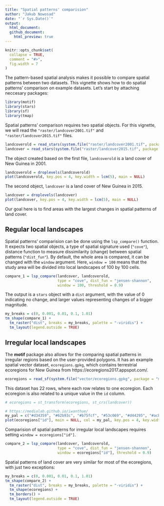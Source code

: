 ```yaml
---
title: "Spatial patterns' comparision"
author: "Jakub Nowosad"
date: "`r Sys.Date()`"
output: 
  html_document:
  github_document:
    html_preview: true
---
```


```r
knitr::opts_chunk$set(
  collapse = TRUE,
  comment = "#>",
  fig.width = 7
)
```

The pattern-based spatial analysis makes it possible to compare spatial patterns between two datasets.
This vignette shows how to do spatial patterns' comparison on example datasets.
Let's start by attaching neccesary packages:

```r
library(motif)
library(stars)
library(sf)
library(tmap)
```

Spatial patterns' comparison requires two spatial objects.
For this vignette, we will read the `"raster/landcover2001.tif"` and `"raster/landcover2015.tif"` files.

```r
landcoverold = read_stars(system.file("raster/landcover2001.tif", package = "motif"))
landcover = read_stars(system.file("raster/landcover2015.tif", package = "motif"))
```

The object created based on the first file, `landcoverold` is a land cover of New Guinea in 2001.

```r
landcoverold = droplevels(landcoverold)
plot(landcoverold, key.pos = 4, key.width = lcm(5), main = NULL)
```

The second object, `landcover` is a land cover of New Guinea in 2015.

```r
landcover = droplevels(landcover)
plot(landcover, key.pos = 4, key.width = lcm(5), main = NULL)
```

Our goal here is to find areas with the largest changes in spatial patterns of land cover.

## Regular local landscapes

Spatial patterns' comparision can be done using the `lsp_compare()` function.
It expects two spatial objects, a type of spatial signature used (`"cove"`), distance function to measure dissimilarity (change) between spatial patterns (`"dist_fun"`).
By default, the whole area is compared, it can be changed with the `window` argument.
Here, `window = 100` means that the study area will be divided into local landscapes of 100 by 100 cells.

```r
compare_1 = lsp_compare(landcover, landcoverold,
                        type = "cove", dist_fun = "jensen-shannon",
                        window = 100, threshold = 0.9)
```

The output is a `stars` object with a `dist` argument, with the value of 0 indicating no change, and larger values representing changes of a bigger magnitude.

```r
my_breaks = c(0, 0.001, 0.01, 0.1, 1.01)
tm_shape(compare_1) +
  tm_raster("dist", breaks = my_breaks, palette = "-viridis") +
  tm_layout(legend.outside = TRUE)
```

<!-- ADDS EXAMPLES -->

## Irregular local landscapes

The **motif** package also allows for the comparing spatial patterns in irregular regions based on the user-provided polygons.
It has an example spatial vector dataset, `ecoregions.gpkg`, which contains terrestrial ecoregions for New Guinea from https://ecoregions2017.appspot.com/. 

```r
ecoregions = read_sf(system.file("vector/ecoregions.gpkg", package = "motif"))
```

This dataset has 22 rows, where each row relates to one ecoregion.
Each ecoregion is also related to a unique value in the `id` column.

```r
# ecoregions = st_transform(ecoregions, st_crs(landcover))
```

```r
# https://medialab.github.io/iwanthue/
my_pal = c("#d34359", "#62b93c", "#b75fcf", "#53c069", "#d44295", "#acb939", "#626edd", "#dc9e36", "#8156a8", "#4b8734", "#d98dc7", "#58c096", "#cc542a", "#48bbd2", "#bf814d", "#6686c8", "#968c30", "#a34d78", "#36815b", "#c26963", "#a2b36b", "#6b6829")
plot(ecoregions["id"], main = NULL, col = my_pal, key.pos = 4, key.width = lcm(5))
```

Comparision of spatial patterns for irregular local landscapes requires setting `window = ecoregions["id"]`.

```r
compare_2 = lsp_compare(landcover, landcoverold, 
                        type = "cove", dist_fun = "jensen-shannon", 
                        window = ecoregions["id"], threshold = 0.9)
```

Spatial patterns of land cover are very similar for most of the ecoregions, with just two exceptions:

```r
my_breaks = c(0, 0.001, 0.01, 0.1, 1.01)
tm_shape(compare_2) +
  tm_raster("dist", breaks = my_breaks, palette = "-viridis") +
  tm_shape(ecoregions) +
  tm_borders() +
  tm_layout(legend.outside = TRUE)
```

<!-- ADDS EXAMPLES -->
